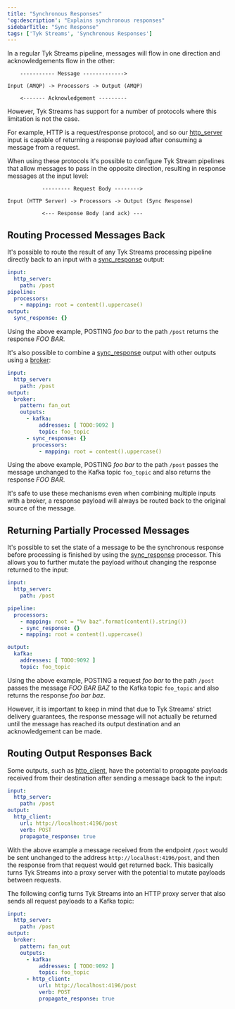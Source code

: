 ```yaml
---
title: "Synchronous Responses"
'og:description': "Explains synchronous responses"
sidebarTitle: "Sync Response"
tags: ['Tyk Streams', 'Synchronous Responses']
---
```


In a regular Tyk Streams pipeline, messages will flow in one direction and acknowledgements flow in the other:

```text
    ----------- Message ------------->

Input (AMQP) -> Processors -> Output (AMQP)

    <------- Acknowledgement ---------
```

However, Tyk Streams has support for a number of protocols where this limitation is not the case.

For example, HTTP is a request/response protocol, and so our [http_server](/5.5/product-stack/tyk-streaming/configuration/inputs/http-server) input is capable of returning a response payload after consuming a message from a request.

When using these protocols it's possible to configure Tyk Stream pipelines that allow messages to pass in the opposite direction, resulting in response messages at the input level:

```text
           --------- Request Body -------->

Input (HTTP Server) -> Processors -> Output (Sync Response)

           <--- Response Body (and ack) ---
```

## Routing Processed Messages Back

It's possible to route the result of any Tyk Streams processing pipeline directly back to an input with a [sync_response](/5.5/product-stack/tyk-streaming/configuration/outputs/sync-response) output:

```yaml
input:
  http_server:
    path: /post
pipeline:
  processors:
    - mapping: root = content().uppercase()
output:
  sync_response: {}
```

Using the above example, POSTING *foo bar* to the path `/post` returns the response *FOO BAR*.

It's also possible to combine a [sync_response](/5.5/product-stack/tyk-streaming/configuration/outputs/sync-response) output with other outputs using a [broker](/5.5/product-stack/tyk-streaming/configuration/outputs/broker):

```yaml
input:
  http_server:
    path: /post
output:
  broker:
    pattern: fan_out
    outputs:
      - kafka:
          addresses: [ TODO:9092 ]
          topic: foo_topic
      - sync_response: {}
        processors:
          - mapping: root = content().uppercase()
```

Using the above example, POSTING *foo bar* to the path `/post` passes the message unchanged to the Kafka topic `foo_topic` and also returns the response *FOO BAR*.


<Note>
It's safe to use these mechanisms even when combining multiple inputs with a broker, a response payload will always be routed back to the original source of the message.
</Note>


## Returning Partially Processed Messages

It's possible to set the state of a message to be the synchronous response before processing is finished by using the [sync_response](/5.5/product-stack/tyk-streaming/configuration/processors/sync-response) processor. This allows you to further mutate the payload without changing the response returned to the input:

```yaml
input:
  http_server:
    path: /post

pipeline:
  processors:
    - mapping: root = "%v baz".format(content().string())
    - sync_response: {}
    - mapping: root = content().uppercase()

output:
  kafka:
    addresses: [ TODO:9092 ]
    topic: foo_topic
```

Using the above example, POSTING a request *foo bar* to the path `/post` passes the message *FOO BAR BAZ* to the Kafka topic `foo_topic` and also returns the response *foo bar baz*.

However, it is important to keep in mind that due to Tyk Streams' strict delivery guarantees, the response message will not actually be returned until the message has reached its output destination and an acknowledgement can be made.

## Routing Output Responses Back

Some outputs, such as [http_client](/5.5/product-stack/tyk-streaming/configuration/outputs/http-client), have the potential to propagate payloads received from their destination after sending a message back to the input:

```yaml
input:
  http_server:
    path: /post
output:
  http_client:
    url: http://localhost:4196/post
    verb: POST
    propagate_response: true
```

With the above example a message received from the endpoint `/post` would be sent unchanged to the address `http://localhost:4196/post`, and then the response from that request would get returned back. This basically turns Tyk Streams into a proxy server with the potential to mutate payloads between requests.

The following config turns Tyk Streams into an HTTP proxy server that also sends all request payloads to a Kafka topic:

```yaml
input:
  http_server:
    path: /post
output:
  broker:
    pattern: fan_out
    outputs:
      - kafka:
          addresses: [ TODO:9092 ]
          topic: foo_topic
      - http_client:
          url: http://localhost:4196/post
          verb: POST
          propagate_response: true
```
